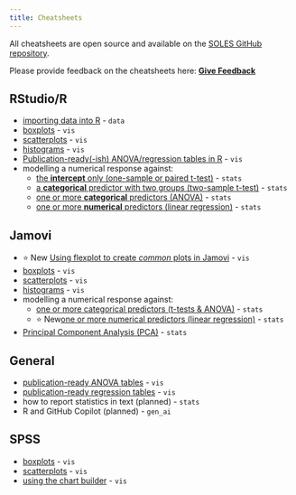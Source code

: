 ```yaml
---
title: Cheatsheets
---
```


All cheatsheets are open source and available on the [SOLES GitHub repository](https://github.com/usyd-soles-edu). 

::: {.callout-note}
Please provide feedback on the cheatsheets here: [**Give Feedback**](https://forms.cloud.microsoft/r/Pr6Ek91xCu)
:::

## RStudio/R

- [importing data into R](https://usyd-soles-edu.github.io/cheatsheet-r-data-import/){target="_blank"} - `data`
- [boxplots](https://usyd-soles-edu.github.io/cheatsheet-R-boxplot/){target="_blank"} - `vis`
- [scatterplots](https://usyd-soles-edu.github.io/cheatsheet-r-scatterplot/){target="_blank"} - `vis`
- [histograms](https://usyd-soles-edu.github.io/cheatsheet-r-histogram/){target="_blank"} - `vis`
- [Publication-ready(-ish) ANOVA/regression tables in R](https://usyd-soles-edu.github.io/cheatsheet-r-html-tables/){target="_blank"} - `vis`
- modelling a numerical response against:
  - [the **intercept** only (one-sample or paired t-test)](https://usyd-soles-edu.github.io/cheatsheet-r-ttest/){target="_blank"} - `stats`
  - [a **categorical** predictor with two groups (two-sample t-test)](https://usyd-soles-edu.github.io/cheatsheet-r-two-sample-ttest/){target="_blank"} - `stats`
  - [one or more **categorical** predictors (ANOVA)](https://usyd-soles-edu.github.io/cheatsheet-r-anova/){target="_blank"} - `stats`
  - [one or more **numerical** predictors (linear regression)](https://usyd-soles-edu.github.io/cheatsheet-r-regression/){target="_blank"} - `stats`

## Jamovi

- <span class="badge rounded-pill bg-danger ms-2">⭐ New</span> [Using flexplot to create *common* plots in Jamovi](https://usyd-soles-edu.github.io/cheatsheet-jamovi-flexplot/flexplot.html){target="_blank"} - `vis` 
- [boxplots](https://usyd-soles-edu.github.io/cheatsheet-jamovi-boxplot/){target="_blank"} - `vis`
- [scatterplots](https://usyd-soles-edu.github.io/cheatsheet-jamovi-scatterplot/){target="_blank"} - `vis`
- [histograms](https://usyd-soles-edu.github.io/cheatsheet-jamovi-histogram/){target="_blank"} - `vis`
- modelling a numerical response against:
  - [one or more categorical predictors (t-tests & ANOVA)](https://usyd-soles-edu.github.io/cheatsheet-jamovi-anova/){target="_blank"} - `stats`
  - <span class="badge rounded-pill bg-danger ms-2">⭐ New</span>[one or more numerical predictors (linear regression)](https://usyd-soles-edu.github.io/cheatsheet-jamovi-regression/){target="_blank"} - `stats`
- [Principal Component Analysis (PCA)](https://usyd-soles-edu.github.io/cheatsheet-jamovi-pca/){target="_blank"} - `stats`

## General

- [publication-ready ANOVA tables](https://biol2022.github.io/BIOL2022-unit-manual/assets/cheatsheet_manual_anova_table.pdf) - `vis`
- [publication-ready regression tables](https://biol2022.github.io/BIOL2022-unit-manual/assets/cheatsheet_manual_lm_table.pdf) - `vis`
- how to report statistics in text (planned) - `stats`
- R and GitHub Copilot (planned) - `gen_ai`

## SPSS

- [boxplots](https://envx-resources.github.io/cheatsheet-spss-boxplot/){target="_blank"} - `vis`
- [scatterplots](https://usyd-soles-edu.github.io/cheatsheet-spss-scatterplot/){target="_blank"} - `vis`
- [using the chart builder](https://usyd-soles-edu.github.io/cheatsheet-spss-chart-builder/){target="_blank"} - `vis`